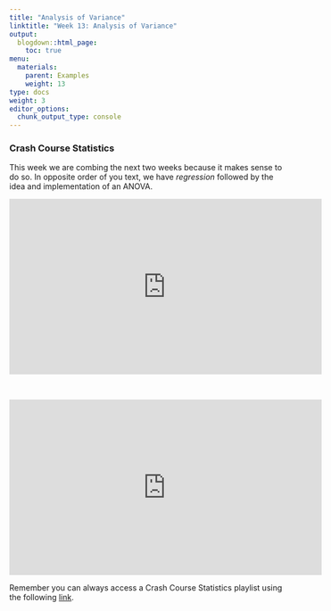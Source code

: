 ```yaml
---
title: "Analysis of Variance"
linktitle: "Week 13: Analysis of Variance"
output:
  blogdown::html_page:
    toc: true
menu:
  materials:
    parent: Examples
    weight: 13
type: docs
weight: 3
editor_options: 
  chunk_output_type: console
---
```


### Crash Course Statistics
This week we are combing the next two weeks because it makes sense to do so. In opposite order of you text, we have *regression* followed by the idea and implementation of an ANOVA.

<p align="center">
<iframe width="560" height="315" src="https://www.youtube.com/embed/WWqE7YHR4Jc" frameborder="0" allow="accelerometer; autoplay; encrypted-media; gyroscope; picture-in-picture" allowfullscreen></iframe>
</p>
<br>
<p align="center">
<iframe width="560" height="315" src="https://www.youtube.com/embed/oOuu8IBd-yo" frameborder="0" allow="accelerometer; autoplay; encrypted-media; gyroscope; picture-in-picture" allowfullscreen></iframe>
</p>

Remember you can always access a Crash Course Statistics playlist using the following  [link](https://www.youtube.com/playlist?list=PL8dPuuaLjXtNM_Y-bUAhblSAdWRnmBUcr){target="_blank"}.


